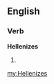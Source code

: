 ==English==

===Verb===
'''Hellenizes'''

# {{third-person singular of|[[Hellenize]]}}

[[my:Hellenizes]]